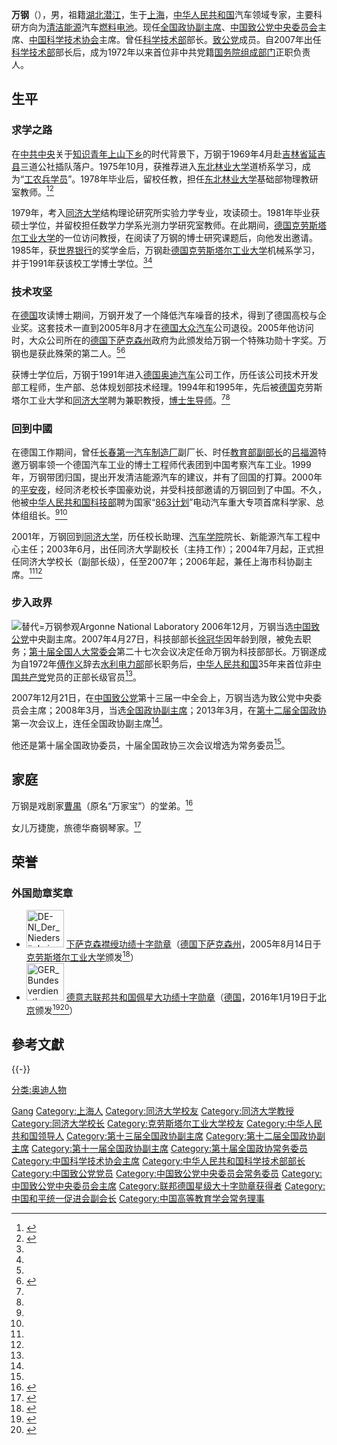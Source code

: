 {{for|中国原子能科学研究院院长|万钢 (1965年)}}
{{Infobox_officeholder
|name = <span style="font-size:larger;">万鋼</span>
|image name = Wan Gang.jpg
|caption = 万钢（2011年）
|width = 220px
|office = [[中华人民共和国科学技术部|中华人民共和国科学技术部]]部长
|term_start = 2007年4月27日
|term_end = 2018年3月19日
|premier = [[温家宝|温家宝]]{{to}}[[李克强|李克强]]
|deputy = [[李学勇|李学勇]]{{to}}[[王志刚_(1957年)|王志刚]]
|predecessor = [[徐冠華|徐冠華]]
|successor = [[王志刚_(1957年)|王志刚]]
|office2 = [[中国致公党|中国致公党]]中央委員會主席
|term_start2 = 2007年12月21日
|term_end2 = 
|deputy2 = 
|predecessor2 = [[羅豪才|羅豪才]]
|successor2 = 
|term3 = [[中国人民政治协商会议第十一届全国委员会|中国人民政治协商会议第十一届全国委员会]]{{to}}[[中国人民政治协商会议第十二届全国委员会|中国人民政治协商会议第十二届全国委员会]]{{to}}[[中国人民政治协商会议第十三届全国委员会|中国人民政治协商会议第十三届全国委员会]]
|office3 = [[File:Charter_of_the_Chinese_People's_Political_Consultative_Conference_(CPPCC)_logo.svg|20px]] [[中国人民政治协商会议全国委员会副主席|中国人民政治协商会议全国委员会副主席]]
|term_start3 = 2008年3月13日
|term_end3 = 
|chairman3 = [[贾庆林|贾庆林]]{{to}}[[俞正声|俞正声]]{{to}}[[汪洋_(1955年)|汪洋]]
|alongside3 = [[杜青林|杜青林]]、[[帕巴拉·格列朗杰|帕巴拉·格列朗杰]]等
|office4 = [[中国科学技术协会|中国科学技术协会]]第7任主席
|term_start4 = 2016年6月2日
|term_end4 = 
|deputy4 = 
|predecessor4 = [[韩启德|韩启德]]
|successor4 = 
|Sex = 男
|party = [[中国致公党|中国致公党]]
|Native place = [[上海市|上海市]]
|date of birth =  {{Birth year and age|1952|8}}
|place of birth = {{PRC}}[[上海市|上海市]]
|date of death = 
|place of death = 
|spouse = 
|relatives = 
|educate =
* [[东北林业大学|东北林业大学]]道桥系毕业
* [[同济大学|同济大学]]硕士
* [[德国|德国]][[克劳斯塔尔工业大学|克劳斯塔尔工业大学]]博士
|past = 
*<span style="color: blue;">同济大学副校长<br>（2003年6月－2004年7月）</span>
*<span style="color: blue;">同济大学校长<br>（2004年7月－2007年8月）</span>
*<span style="color: blue;">全国政协常务委员<br>（2005年3月－至今）</span>
*<span style="color: blue;">中国致公党中央副主席<br>（2006年12月－2007年12月）</span>
*<span style="color: blue;">中华人民共和国科学技术部部长<br>（2007年4月－2018年3月）</span>
*<span style="color: blue;">中国致公党中央委员会主席<br>（2007年12月-至今）</span>
*<span style="color: blue;">全国政协副主席<br>（2008年3月－至今）</span>
*<span style="color: blue;">中国科学技术协会主席<br>（2016年6月－至今）</span>
|work =
}}

'''万钢'''（{{bd|1952年|8月|catIdx=W万}}），男，祖籍[[湖北省|湖北]][[潜江市|潜江]]，生于[[上海市|上海]]，[[中华人民共和国|中华人民共和国]]汽车领域专家，主要科研方向为[[清洁能源|清洁能源]]汽车[[燃料电池|燃料电池]]。现任[[中国人民政治协商会议全国委员会副主席|全国政协副主席]]、[[中国致公党中央委员会|中国致公党中央委员会]]主席、[[中国科学技术协会|中国科学技术协会]]主席。曾任[[中华人民共和国科学技术部|科学技术部]]部长。[[中国致公党|致公党]]成员。自2007年出任[[中华人民共和国科学技术部|科学技术部]]部长后，成为1972年以来首位非中共党籍[[国务院组成部门|国务院组成部门]]正职负责人。

== 生平 ==
=== 求学之路 ===
在[[中共中央|中共中央]]关于[[知识青年|知识青年]][[上山下乡|上山下乡]]的时代背景下，万钢于1969年4月赴[[吉林省|吉林省]][[延吉县|延吉县]]三道公社插队落户。1975年10月，获推荐进入[[东北林业大学|东北林业大学]]道桥系学习，成为“[[五七干校|工农兵学员]]”。1978年毕业后，留校任教，担任[[东北林业大学|东北林业大学]]基础部物理教研室教师。<ref name=rmw>{{Cite web |url=http://politics.people.com.cn/GB/shizheng/252/9667/9683/5677192.html |title=万钢简历 |work=人民网 |access-date=2013-03-13 |archive-url=https://web.archive.org/web/20080109071619/http://politics.people.com.cn/GB/shizheng/252/9667/9683/5677192.html |archive-date=2008-01-09 |dead-url=no }}</ref><ref name=xhw>{{Cite web |url=http://news.xinhuanet.com/2013lh/2013-03/11/c_114985711.htm |title=中国人民政治协商会议第十二届全国委员会副主席万钢简历 |work=新华网 |access-date=2013-03-13 |archive-url=https://web.archive.org/web/20130313232233/http://news.xinhuanet.com/2013lh/2013-03/11/c_114985711.htm |archive-date=2013-03-13 |dead-url=no }}</ref>

1979年，考入[[同济大学|同济大学]]结构理论研究所实验力学专业，攻读硕士。1981年毕业获硕士学位，并留校担任数学力学系光测力学研究室教师。在此期间，[[德国|德国]][[克劳斯塔尔工业大学|克劳斯塔尔工业大学]]的一位访问教授，在阅读了万钢的博士研究课题后，向他发出邀请。1985年，获[[世界银行|世界银行]]的奖学金后，万钢赴[[德国|德国]][[克劳斯塔尔工业大学|克劳斯塔尔工业大学]]机械系学习，并于1991年获该校工学博士学位。<ref name=rmw/><ref name=xhw/>

=== 技术攻坚 ===
在[[德国|德国]]攻读博士期间，万钢开发了一个降低汽车噪音的技术，得到了德国高校与企业奖。这套技术一直到2005年8月才在[[德国|德国]][[大众汽车|大众汽车]]公司退役。2005年他访问时，大众公司所在的[[德国|德国]][[下萨克森州|下萨克森州]]政府为此颁发给万钢一个特殊功勋十字奖。万钢也是获此殊荣的第二人。<ref name=xhw/><ref>{{Cite web |url=http://finance.sina.com.cn/manage/cfrw/20051209/08502185619.shtml |title=万钢：以清洁能源振兴中国汽车业 |work=新浪财经 |accessdate=2005-12-09 |archiveurl=https://web.archive.org/web/20060309074101/http://finance.sina.com.cn/manage/cfrw/20051209/08502185619.shtml |archivedate=2006-03-09 |dead-url=no }}</ref>

获博士学位后，万钢于1991年进入[[德国|德国]][[奥迪汽车|奥迪汽车]]公司工作，历任该公司技术开发部工程师，生产部、总体规划部技术经理。1994年和1995年，先后被[[德国|德国]]克劳斯塔尔工业大学和[[同济大学|同济大学]]聘为兼职教授，[[博士生导师|博士生导师]]。<ref name=rmw/><ref name=xhw/>

=== 回到中國 ===
在德国工作期间，曾任[[长春第一汽车制造厂|长春第一汽车制造厂]]副厂长、时任[[中华人民共和国教育部|教育部副部长]]的[[吕福源|吕福源]]特邀万钢率领一个德国汽车工业的博士工程师代表团到中国考察汽车工业。1999年，万钢带团归国，提出开发清洁能源汽车的建议，并有了回国的打算。2000年的[[平安夜|平安夜]]，经同济老校长李国豪劝说，并受科技部邀请的万钢回到了中国。不久，他被[[中华人民共和国科技部|中华人民共和国科技部]]聘为国家“[[863计划|863计划]]”电动汽车重大专项首席科学家、总体组组长。<ref name=rmw/><ref name=xhw/>

2001年，万钢回到[[同济大学|同济大学]]，历任校长助理、[[同济大学汽车学院|汽车学院]]院长、新能源汽车工程中心主任；2003年6月，出任同济大学副校长（主持工作）；2004年7月起，正式担任同济大学校长（副部长级），任至2007年；2006年起，兼任上海市科协副主席。<ref name=rmw/><ref name=xhw/>

=== 步入政界 ===
[[File:Wan_Gang_visit_Argonne_National_Laboratory.jpg|替代=万钢参观Argonne National Laboratory]]
2006年12月，万钢当选[[中国致公党|中国致公党]]中央副主席。2007年4月27日，科技部部长[[徐冠华|徐冠华]]因年龄到限，被免去职务；[[第十届全国人大常委会|第十届全国人大常委会]]第二十七次会议决定任命万钢为科技部部长。万钢遂成为自1972年[[傅作义|傅作义]]辞去[[中华人民共和国水利电力部|水利电力部]]部长职务后，[[中华人民共和国|中华人民共和国]]35年来首位非[[中国共产党|中国共产党]]党员的正部长级官员<ref name="xhw" />。

2007年12月21日，在[[中国致公党|中国致公党]]第十三届一中全会上，万钢当选为致公党中央委员会主席；2008年3月，当选[[中国人民政治协商会议全国委员会副主席|全国政协副主席]]；2013年3月，在[[第十二届全国政协|第十二届全国政协]]第一次会议上，连任全国政协副主席<ref name="xhw" />。

他还是第十届全国政协委员，十届全国政协三次会议增选为常务委员<ref name="xhw" />。

== 家庭 ==
万钢是戏剧家[[曹禺|曹禺]]（原名“万家宝”）的堂弟。<ref>{{Cite web|title=潜江森林公园喜迎万钢拜谒曹禺陵|url=http://www.hbqj.gov.cn/data/2012/0904/article_21782.htm|accessdate=2012-09-04|work=中国潜江|archiveurl=https://archive.is/20130422225844/http://www.hbqj.gov.cn/data/2012/0904/article_21782.htm|archivedate=2013-04-22|dead-url=no}}</ref>

女儿万捷旎，旅德华裔钢琴家。<ref>{{Cite web|title=万钢部长被授予名誉教授|url=https://www.mdb-consult.com/page-760|archiveurl=https://web.archive.org/web/20220212074614/https://www.mdb-consult.com/page-760|archivedate=2022-02-12|access-date=2022-01-24|dead-url=no}}</ref>

==荣誉==
===外国勋章奖章===
* [[File:DE-NI_Der_Niedersächsische_Verdienstorden_(Bande)_BAR.png|60px]] [[下萨克森功绩勋章|下萨克森襟绶功绩十字勋章]]（[[德国|德国]][[下萨克森州|下萨克森州]]，2005年8月14日于[[克劳斯塔尔工业大学|克劳斯塔尔工业大学]]颁发<ref>{{cite web |title=万钢校长获德国下萨克森州荣誉勋章 |url=https://fao.tongji.edu.cn/84/66/c4114a33894/page.htm |publisher=同济大学外事办公室 |date=2005-09-06 |accessdate=2022-01-24 |archive-date=2022-02-12 |archive-url=https://web.archive.org/web/20220212080656/https://fao.tongji.edu.cn/84/66/c4114a33894/page.htm |dead-url=no }}</ref>）
* [[File:GER_Bundesverdienstkreuz_5_GrVK_Stern.svg|60px]] [[德意志联邦共和国功绩勋章|德意志联邦共和国佩星大功绩十字勋章]]（[[德国|德国]]，2016年1月19日于[[北京|北京]]颁发<ref>{{de}}{{cite web |title=Enge Zusammenarbeit mit China |url=https://www.bmbf.de/bmbf/shareddocs/kurzmeldungen/de/enge-zusammenarbeit-mit-china.html |publisher=[[德国教育与研究部|Bundesministerium für Bildung und Forschung]] |date=2016-01-19 |accessdate=2022-01-24 |archive-date=2022-02-12 |archive-url=https://web.archive.org/web/20220212074641/https://www.bmbf.de/bmbf/shareddocs/kurzmeldungen/de/enge-zusammenarbeit-mit-china.html |dead-url=no }}</ref><ref>{{cite web |title=万钢获颁德国联邦星级大十字勋章 |url=http://www.jszg.org/article/20173?category=5 |publisher=[[中国致公党|中国致公党]] |date=2016-02-03 |accessdate=2022-01-24 |archive-date=2022-02-12 |archive-url=https://web.archive.org/web/20220212082155/http://www.jszg.org/article/20173?category=5 |dead-url=no }}</ref>）

== 參考文獻 ==
{{Reflist}}

{{-}}
{{start box}}
{{s-ppo}}
{{s-before|[[羅豪才|羅豪才]]}}
{{s-title|[[中国致公党中央委员会|中国致公党中央委员会]]主席|2007年12月－}}
{{s-inc}}
{{s-gov|prc}}
{{s-before|[[徐冠华|徐冠华]]}}
{{s-title|[[中华人民共和国科学技术部|中华人民共和国科学技术部]]部长|2007年4月－2018年3月}}
{{s-after|[[王志刚_(1957年)|王志刚]]}}
{{s-npo|pro}}
{{s-before|[[韩启德|韩启德]]}}
{{s-title|[[中国科学技术协会|中国科学技术协会]]主席|2016年6月－}}
{{s-inc}}
{{s-edu}}
{{s-before|[[吴启迪|吴启迪]]}}
{{s-title|[[同济大学|同济大学]]校长|2004年7月－2007年8月}}
{{s-after|[[裴钢|裴钢]]}}
{{end box}}

{{党和国家领导人}}
{{全国政协副主席}}
{{中华人民共和国科学技术部部长}}
{{Navboxes 
| title  = 万钢在[[中华人民共和国国务院|中华人民共和国国务院]]的职务
| list1  =
{{国务院/10|部门首长}}
{{国务院/11|部门首长}}
{{国务院/12|部门首长}}
}}
{{Navboxes 
| title  = 万钢在[[中国致公党|中国致公党]]的职务
| list1  =
{{中国致公党第十二届中央委员会}}
{{中国致公党第十三届中央委员会}}
{{中国致公党第十四届中央委员会}}
{{中国致公党第十五届中央委员会}}
}}
{{Navboxes 
| title  = 万钢在[[中国科学技术协会|中国科学技术协会]]的职务
| list1  =
{{中国科学技术协会第九届全国委员会}}
}}
{{Navboxes 
| title  = 万钢在[[中国高等教育学会|中国高等教育学会]]的职务
| list1  =
{{中国高等教育学会第五届理事会}}
}}
{{Navboxes 
| title  = 万钢在[[中国和平统一促进会|中国和平统一促进会]]的职务
| list1  =
{{中国和平统一促进会第八届理事会}}
}}

{{Authority control}}
{{DEFAULTSORT:Wan万}}
[[Category:万姓|Gang]]
[[Category:上海人|Category:上海人]]
[[Category:同济大学校友|Category:同济大学校友]]
[[Category:同济大学教授|Category:同济大学教授]]
[[Category:同济大学校长|Category:同济大学校长]]
[[Category:克劳斯塔尔工业大学校友|Category:克劳斯塔尔工业大学校友]]
[[Category:中华人民共和国领导人|Category:中华人民共和国领导人]]
[[Category:第十三届全国政协副主席|Category:第十三届全国政协副主席]]
[[Category:第十二届全国政协副主席|Category:第十二届全国政协副主席]]
[[Category:第十一届全国政协副主席|Category:第十一届全国政协副主席]]
[[Category:第十届全国政协常务委员|Category:第十届全国政协常务委员]]
[[Category:中国科学技术协会主席|Category:中国科学技术协会主席]]
[[Category:中华人民共和国科学技术部部长|Category:中华人民共和国科学技术部部长]]
[[Category:中国致公党党员|Category:中国致公党党员]]
[[Category:中国致公党中央委员会常务委员|Category:中国致公党中央委员会常务委员]]
[[Category:中国致公党中央委员会主席|Category:中国致公党中央委员会主席]]
[[分类:奥迪人物|分类:奥迪人物]]
[[Category:联邦德国星级大十字勋章获得者|Category:联邦德国星级大十字勋章获得者]]
[[Category:中国和平统一促进会副会长|Category:中国和平统一促进会副会长]]
[[Category:中国高等教育学会常务理事|Category:中国高等教育学会常务理事]]